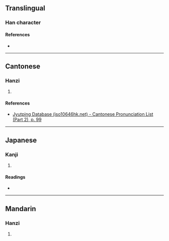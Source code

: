 {{character info}}
==Translingual==

===Han character===
{{Han char|rn=46|rad=山|as=05|sn=8|four=26700|canj=UHA|ids=⿰山白}}

====References====
* {{Han ref|kx=0309.350|dkj=08005|dj=0610.040|hdz=10768.010|uh=5CB6|ud=23734|bh=CC6A|bd=52330}}

----

==Cantonese==

===Hanzi===
{{yue-hanzi|jyut=[[paak3]]|y=paak3}}

# {{rfdef|yue|sort=山05}}

====References====
* [http://www.iso10646hk.net/jp/document/download.jsp Jyutping Database (iso10646hk.net) - Cantonese Pronunciation List (Part 2), p. 99]

----

==Japanese==

===Kanji===
{{ja-kanji|grade=|rs=山05}}

# {{rfdef|ja|sort=山05}}

====Readings====
* {{ja-readings
|goon=ひゃく
|kanon=はく
|kun=しげる
}}

----

==Mandarin==

===Hanzi===
{{cmn-hanzi|pin=[[pò]] ([[po4]])|wg=p'o<sup>4</sup>}}

# {{rfdef|cmn|sort=山05}}